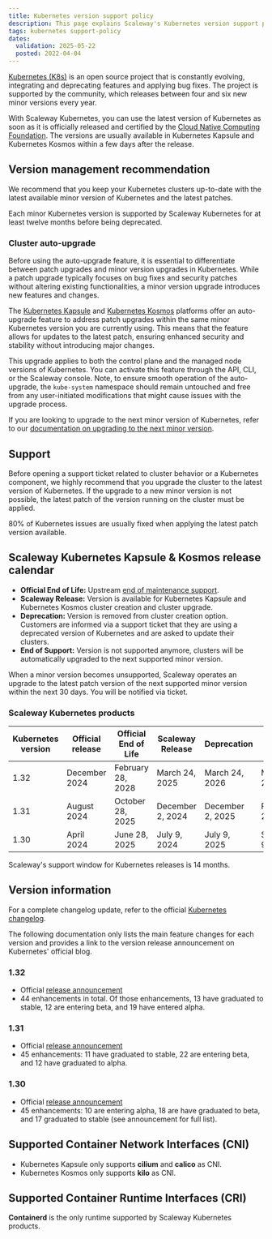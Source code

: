 ```yaml
---
title: Kubernetes version support policy
description: This page explains Scaleway's Kubernetes version support policy
tags: kubernetes support-policy
dates:
  validation: 2025-05-22
  posted: 2022-04-04
---
```


[Kubernetes (K8s)](https://kubernetes.io) is an open source project that is constantly evolving, integrating and deprecating features and applying bug fixes. The project is supported by the community, which releases between four and six new minor versions every year.

With Scaleway Kubernetes, you can use the latest version of Kubernetes as soon as it is officially released and certified by the [Cloud Native Computing Foundation](https://www.cncf.io/). The versions are usually available in Kubernetes Kapsule and Kubernetes Kosmos within a few days after the release.

## Version management recommendation

We recommend that you keep your Kubernetes clusters up-to-date with the latest available minor version of Kubernetes and the latest patches.

<Message type="note">
  Each minor Kubernetes version is supported by Scaleway Kubernetes for at least twelve months before being deprecated.
</Message>

### Cluster auto-upgrade

Before using the auto-upgrade feature, it is essential to differentiate between patch upgrades and minor version upgrades in Kubernetes. While a patch upgrade typically focuses on bug fixes and security patches without altering existing functionalities, a minor version upgrade introduces new features and changes.

The [Kubernetes Kapsule](https://www.scaleway.com/en/kubernetes-kapsule/) and [Kubernetes Kosmos](https://www.scaleway.com/en/kubernetes-kosmos/) platforms offer an auto-upgrade feature to address patch upgrades within the same minor Kubernetes version you are currently using. This means that the feature allows for updates to the latest patch, ensuring enhanced security and stability without introducing major changes.

This upgrade applies to both the control plane and the managed node versions of Kubernetes. You can activate this feature through the API, CLI, or the Scaleway console. Note, to ensure smooth operation of the auto-upgrade, the `kube-system` namespace should remain untouched and free from any user-initiated modifications that might cause issues with the upgrade process.

If you are looking to upgrade to the next minor version of Kubernetes, refer to our [documentation on upgrading to the next minor version](/kubernetes/how-to/upgrade-kubernetes-version/).

## Support

Before opening a support ticket related to cluster behavior or a Kubernetes component, we highly recommend that you upgrade the cluster to the latest version of Kubernetes. If the upgrade to a new minor version is not possible, the latest patch of the version running on the cluster must be applied.

80% of Kubernetes issues are usually fixed when applying the latest patch version available.

## Scaleway Kubernetes Kapsule & Kosmos release calendar

* **Official End of Life:** Upstream [end of maintenance support](https://endoflife.date/kubernetes).
* **Scaleway Release:** Version is available for Kubernetes Kapsule and Kubernetes Kosmos cluster creation and cluster upgrade.
* **Deprecation:** Version is removed from cluster creation option. Customers are informed via a support ticket that they are using a deprecated version of Kubernetes and are asked to update their clusters.
* **End of Support:** Version is not supported anymore, clusters will be automatically upgraded to the next supported minor version.

<Message type="note">
When a minor version becomes unsupported, Scaleway operates an upgrade to the latest patch version of the next supported minor version within the next 30 days. You will be notified via ticket.
</Message>

### Scaleway Kubernetes products

| Kubernetes version | Official release | Official End of Life | Scaleway Release             | Deprecation      | End of Support    |
|--------------------|------------------|----------------------|------------------------------|------------------|-------------------|
| 1.32               | December 2024    | February 28, 2028    | March 24, 2025             | March 24, 2026 | Mai 24, 2026    |
| 1.31               | August 2024      | October 28, 2025     | December 2, 2024             | December 2, 2025 | February 2, 2026  |
| 1.30               | April 2024       | June 28, 2025        | July 9, 2024                 | July 9, 2025     | September 9, 2025 |

<Message type="important">
Scaleway's support window for Kubernetes releases is 14 months.
</Message>

## Version information
For a complete changelog update, refer to the official [Kubernetes changelog](https://kubernetes.io/releases/).

The following documentation only lists the main feature changes for each version and provides a link to the version release announcement on Kubernetes' official blog.

### 1.32
* Official [release announcement](https://kubernetes.io/blog/2024/12/11/kubernetes-v1-32-release/)
* 44 enhancements in total. Of those enhancements, 13 have graduated to stable, 12 are entering beta, and 19 have entered alpha.

### 1.31
* Official [release announcement](https://kubernetes.io/blog/2024/08/13/kubernetes-v1-31-release/)
* 45 enhancements: 11 have graduated to stable, 22 are entering beta, and 12 have graduated to alpha.

### 1.30
* Official [release announcement](https://kubernetes.io/blog/2024/04/17/kubernetes-v1-30-release/)
* 45 enhancements: 10 are entering alpha, 18 are have graduated to beta, and 17 graduated to stable (see announcement for full list).

## Supported Container Network Interfaces (CNI)

* Kubernetes Kapsule only supports **cilium** and **calico** as CNI.
* Kubernetes Kosmos only supports **kilo** as CNI.

## Supported Container Runtime Interfaces (CRI)

**Containerd** is the only runtime supported by Scaleway Kubernetes products.
